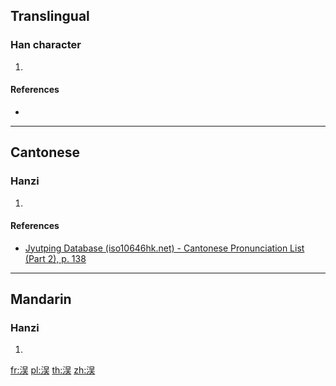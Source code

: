 {{character info/new}}
==Translingual==

===Han character===
{{Han char|rn=85|rad=水|as=07|sn=10|four=36134|canj=ERMK,ERVK|ids=⿰氵吴}}

# {{defn|Han|sort=水07}}

====References====
* {{Han ref|kx=0620.100|dkj=17456|hdz=31624.100|uh=6D16|ud=27926|bh=D264|bd=53860}}

----

==Cantonese==

===Hanzi===
{{yue-hanzi|jyut=[[ng4]]|y=ng4}}

# {{defn|lang=yue|sort=水07}}

====References====
*[http://www.iso10646hk.net/jp/document/download.jsp Jyutping Database (iso10646hk.net) - Cantonese Pronunciation List (Part 2), p. 138]

----

==Mandarin==

===Hanzi===
{{cmn-hanzi|pin=[[wú]] ([[wu2]])|wg=wu<sup>2</sup>}}

# {{defn|lang=cmn|sort=水07}}

[[fr:洖]]
[[pl:洖]]
[[th:洖]]
[[zh:洖]]